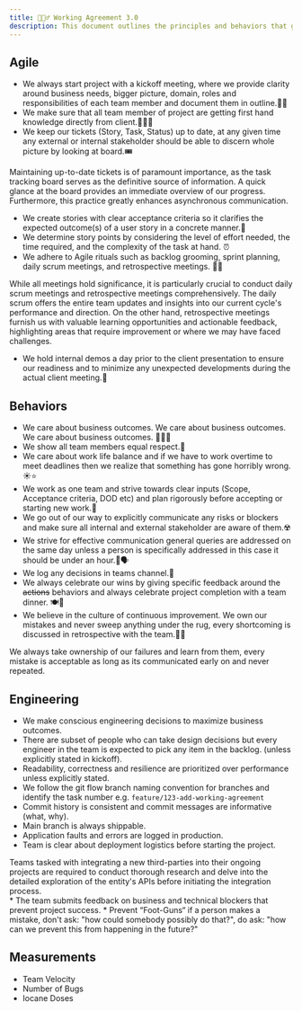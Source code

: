 ```yaml
---
title: 👷🏻‍♂️ Working Agreement 3.0
description: This document outlines the principles and behaviors that guide our interactions and collaborations.
---
```



## Agile

* We always start project with a kickoff meeting, where we provide clarity around business needs, bigger picture, domain, roles and responsibilities of each team member and document them in outline.🚀🚀
* We make sure that all team member of project are getting first hand knowledge directly from client.👨🏻‍💻
* We keep our tickets (Story, Task, Status) up to date, at any given time any external or internal stakeholder should be able to discern whole picture by looking at board.🎟


<Aside type="note" title="Up-to-date tickets">
Maintaining up-to-date tickets is of paramount importance, as the task tracking board serves as the definitive source of information. A quick glance at the board provides an immediate overview of our progress. Furthermore, this practice greatly enhances asynchronous communication.
</Aside>

* We create stories with clear acceptance criteria so it clarifies the expected outcome(s) of a user story in a concrete manner.💬
* We determine story points by considering the level of effort needed, the time required, and the complexity of the task at hand. ⏰
* We adhere to Agile rituals such as backlog grooming, sprint planning, daily scrum meetings, and retrospective meetings. 🤝🏻



<Aside type="tip" title="Crucial Meetings">
While all meetings hold significance, it is particularly crucial to conduct daily scrum meetings and retrospective meetings comprehensively. The daily scrum offers the entire team updates and insights into our current cycle's performance and direction. On the other hand, retrospective meetings furnish us with valuable learning opportunities and actionable feedback, highlighting areas that require improvement or where we may have faced challenges.
</Aside>


* We hold internal demos a day prior to the client presentation to ensure our readiness and to minimize any unexpected developments during the actual client meeting.🤞


  

## Behaviors

* We care about business outcomes. We care about business outcomes. We care about business outcomes. 🤌🤌🤌
* We show all team members equal respect.💪
* We care about work life balance and if we have to work overtime to meet deadlines then we realize that something has gone horribly wrong. ☀️⭐
* We work as one team and strive towards clear inputs (Scope, Acceptance criteria, DOD etc) and plan rigorously before accepting or starting new work.🤔
* We go out of our way to explicitly communicate any risks or blockers and make sure all internal and external stakeholder are aware of them.☢️
* We strive for effective communication general queries are addressed on the same day unless a person is specifically addressed in this case it should be under an hour.📢🗣️
* We log any decisions in teams channel.📔
* We always celebrate our wins by giving specific feedback around the ~~actions~~ behaviors and always celebrate project completion with a team dinner. 🍽️🍺
* We believe in the culture of continuous improvement. We own our mistakes and never sweep anything under the rug, every shortcoming is discussed in retrospective with the team.🧑‍⚖️


<Aside type="note" title="Ownership">
We always take ownership of our failures and learn from them, every mistake is acceptable as long as its communicated early on and never repeated.
</Aside>

## Engineering


* We make conscious engineering decisions to maximize business outcomes.
* There are subset of people who can take design decisions but every engineer in the team is expected to pick any item in the backlog. (unless explicitly stated in kickoff).
* Readability, correctness and resilience are prioritized over performance unless explicitly stated.
* We follow the git flow branch naming convention for branches and identify the task number e.g. `feature/123-add-working-agreement`
* Commit history is consistent and commit messages are informative (what, why).
* Main branch is always shippable.
* Application faults and errors are logged in production.
* Team is clear about deployment logistics before starting the project.

<Aside type="note" title="3rd-party integrations">
Teams tasked with integrating a new third-parties into their ongoing projects are required to conduct thorough research and delve into the detailed exploration of the entity's APIs before initiating the integration process.
</Aside>
* The team submits feedback on business and technical blockers that prevent project success.
* Prevent “Foot-Guns“ if a person makes a mistake, don't ask: "how could somebody possibly do that?", do ask: "how can we prevent this from happening in the future?"

## Measurements


* Team Velocity
* Number of Bugs
* Iocane Doses

  


